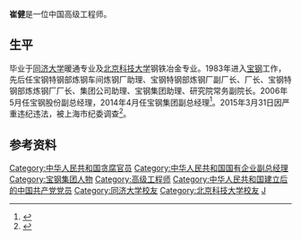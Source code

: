 '''崔健'''{{BD|1960年|1月}}是一位中国高级工程师。

==生平==
毕业于[[同济大学|同济大学]]暖通专业及[[北京科技大学|北京科技大学]]钢铁冶金专业。1983年进入[[宝钢|宝钢]]工作，先后任宝钢特钢部炼钢车间炼钢厂助理、宝钢特钢部炼钢厂副厂长、厂长、宝钢特钢部炼炼钢厂厂长、集团公司助理、宝钢集团助理、研究院常务副院长。2006年5月任宝钢股份副总经理，2014年4月任宝钢集团副总经理<ref>{{cite news |title=宝钢集团副总经理崔健被查 去年4月上任 |url=http://news.163.com/15/0331/14/AM1ROS2A00014JB6.html |publisher=人民网 |date=2015-03-31 |accessdate=2015年4月2日 |archive-url=https://web.archive.org/web/20150406064818/http://news.163.com/15/0331/14/AM1ROS2A00014JB6.html |archive-date=2015年4月6日 |dead-url=yes }}</ref>。2015年3月31日因严重违纪违法，被上海市纪委调查<ref>{{cite news  |title=宝钢集团有限公司副总经理崔健接受组织调查  |url=http://www.ccdi.gov.cn/jlsc/201503/t20150331_54083.html  |publisher=中央纪委监察部网站  |date=2015-03-31  |accessdate=2015年4月2日  |archive-date=2015-09-23  |archive-url=https://web.archive.org/web/20150923221713/http://www.ccdi.gov.cn/jlsc/201503/t20150331_54083.html  |dead-url=no  }}</ref>。

==参考资料==
{{reflist}}

{{中共十八大到十九大期间的反腐败工作}}
{{DEFAULTSORT:C}}
[[Category:中华人民共和国贪腐官员|Category:中华人民共和国贪腐官员]]
[[Category:中华人民共和国国有企业副总经理|Category:中华人民共和国国有企业副总经理]]
[[Category:宝钢集团人物|Category:宝钢集团人物]]
[[Category:高级工程师|Category:高级工程师]]
[[Category:中华人民共和国建立后的中国共产党党员|Category:中华人民共和国建立后的中国共产党党员]]
[[Category:同济大学校友|Category:同济大学校友]]
[[Category:北京科技大学校友|Category:北京科技大学校友]]
[[Category:崔姓|J]]